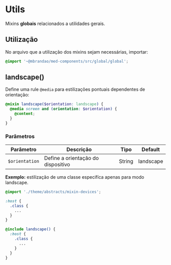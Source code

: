 
<Meta title="global/mixins/Utils" />

# Utils

Mixins **globais** relacionados a utilidades gerais.

## Utilização

No arquivo que a utilização dos mixins sejam necessárias, importar:

``` scss
@import '~@mbrandao/med-components/src/global/global';
```

## landscape()

Define uma rule `@media` para estilizações pontuais dependentes de orientação:

```scss
@mixin landscape($orientation: landscape) {
  @media screen and (orientation: $orientation) {
    @content;
  }
}
```

### Parâmetros

| Parâmetro      | Descrição                          | Tipo   | Default   |
| -------------- | ---------------------------------- | ------ | --------- |
| `$orientation` | Define a orientação do dispositivo | String | landscape |

**Exemplo:** estilização de uma classe especifíca apenas para modo landscape.

```scss
@import './theme/abstracts/mixin-devices';

:host {
  .class {
    ...
  }
}

@include landscape() {
  :host {
    .class {
      ...
    }
  }
}
```
